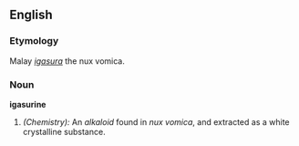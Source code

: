 ==English==

===Etymology===
Malay ''[[igasura]]'' the nux vomica.

===Noun===
'''igasurine'''

# ''(Chemistry):'' An ''alkaloid'' found in ''nux vomica'', and extracted as a white crystalline substance.